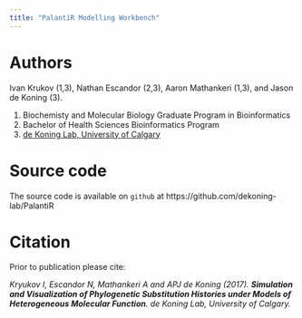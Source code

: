```yaml
---
title: "PalantíR Modelling Workbench"
---
```


# Authors

Ivan Krukov (1,3), Nathan Escandor (2,3), Aaron Mathankeri (1,3), and Jason de Koning (3).

1. Biochemisty and Molecular Biology Graduate Program in Bioinformatics
2. Bachelor of Health Sciences Bioinformatics Program
3. [de Koning Lab, University of Calgary](http://lab.jasondk.io)

# Source code

The source code is available on `github` at https://github.com/dekoning-lab/PalantiR

# Citation

Prior to publication please cite: 

*Kryukov I, Escandor N, Mathankeri A and APJ de Koning (2017). **Simulation and Visualization of Phylogenetic Substitution Histories under Models of Heterogeneous Molecular Function**. de Koning Lab, University of Calgary.*


